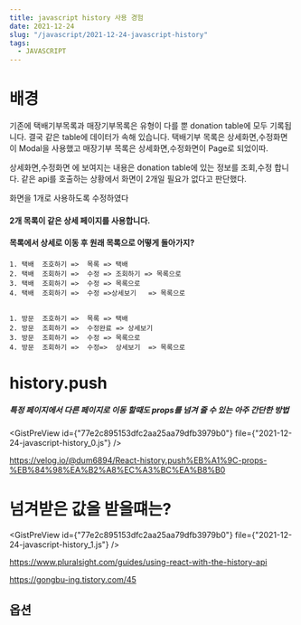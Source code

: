 ```yaml
---
title: javascript history 사용 경험
date: 2021-12-24
slug: "/javascript/2021-12-24-javascript-history"
tags:
  - JAVASCRIPT
---
```



# 배경

기존에 택배기부목록과 매장기부목록은 유형이 다를 뿐 donation table에 모두 기록됩니다.
결국 같은 table에 데이터가 속해 있습니다.
택배기부 목록은 상세화면,수정화면이 Modal을 사용했고
매장기부 목록은 상세화면,수정화면이 Page로 되었이따.

상세화면,수정화면 에 보여지는 내용은 donation table에 있는 정보를 조회,수정 합니다.
같은 api를 호출하는 상황에서 화면이 2개일 필요가 없다고 판단했다.

화면을 1개로 사용하도록 수정하였다

#### 2개 목록이 같은 상세 페이지를 사용합니다.
#### 목록에서 상세로 이동 후 원래 목록으로 어떻게 돌아가지?
```
1. 택배  조호하기 =>  목록 => 택배
2. 택배  조회하기 =>  수정 => 조회하기 => 목록으로
3. 택배  조회하기 =>  수정 => 목록으로
4. 택배  조회하기 =>  수정 =>상세보기 	=> 목록으로	
			

1. 방문  조호하기 =>  목록 => 택배
2. 방문  조회하기 =>  수정완료 => 상세보기
3. 방문  조회하기 =>  수정 => 목록으로
4. 방문  조회하기 =>  수정=>  상세보기 	=> 목록으로	
```

# history.push 
##### 특정 페이지에서 다른 페이지로 이동 할때도 props를 넘겨 줄 수 있는 아주 간단한 방법
<GistPreView
    id={"77e2c895153dfc2aa25aa79dfb3979b0"}
    file={"2021-12-24-javascript-history_0.js"}
/>


https://velog.io/@dum6894/React-history.push%EB%A1%9C-props-%EB%84%98%EA%B2%A8%EC%A3%BC%EA%B8%B0


# 넘겨받은 값을 받을떄는?
<GistPreView
    id={"77e2c895153dfc2aa25aa79dfb3979b0"}
    file={"2021-12-24-javascript-history_1.js"}
/>

https://www.pluralsight.com/guides/using-react-with-the-history-api

https://gongbu-ing.tistory.com/45


## 옵션
